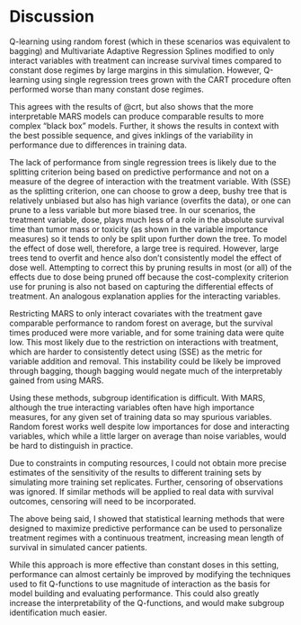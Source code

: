 # Discussion

<!-- point out that these types of trials are fundamentally exploratory -->
<!-- you can look for subgroups while also investigating main effect differences between groups -->

<!-- Main results -->
Q-learning using random forest (which in these scenarios was equivalent to bagging) and Multivariate Adaptive Regression Splines modified to only interact variables with treatment can increase survival times compared to constant dose regimes by large margins in this simulation. However, Q-learning using single regression trees grown with the CART procedure often performed worse than many constant dose regimes.

<!-- Relation to other literature/previous research -->
This agrees with the results of @crt, but also shows that the more interpretable MARS models can produce comparable results to more complex "black box" models. Further, it shows the results in context with the best possible sequence, and gives inklings of the variability in performance due to differences in training data.

<!-- biological rationale/possible explanation/mechanisms -->
The lack of performance from single regression trees is likely due to the splitting criterion being based on predictive performance and not on a measure of the degree of interaction with the treatment variable. With \(SSE\) as the splitting criterion, one can choose to grow a deep, bushy tree that is relatively unbiased but also has high variance (overfits the data), or one can prune to a less variable but more biased tree. In our scenarios, the treatment variable, dose, plays much less of a role in the absolute survival time than tumor mass or toxicity (as shown in the variable importance measures) so it tends to only be split upon further down the tree. To model the effect of dose well, therefore, a large tree is required. However, large trees tend to overfit and hence also don't consistently model the effect of dose well. Attempting to correct this by pruning results in most (or all) of the effects due to dose being pruned off because the cost-complexity criterion use for pruning is also not based on capturing the differential effects of treatment. An analogous explanation applies for the interacting variables.

<!-- strengths and limitations: address limitations but then try to minimize impact -->
Restricting MARS to only interact covariates with the treatment gave comparable performance to random forest on average, but the survival times produced were more variable, and for some training data were quite low. This most likely due to the restriction on interactions with treatment, which are harder to consistently detect using \(SSE\) as the metric for variable addition and removal. This instability could be likely be improved through bagging, though bagging would negate much of the interpretably gained from using MARS.

Using these methods, subgroup identification is difficult. With MARS, although the true interacting variables often have high importance measures, for any given set of training data so may spurious variables. Random forest works well despite low importances for dose and interacting variables, which while a little larger on average than noise variables, would be hard to distinguish in practice.

Due to constraints in computing resources, I could not obtain more precise estimates of the sensitivity of the results to different training sets by simulating more training set replicates. Further, censoring of observations was ignored. If similar methods will be applied to real data with survival outcomes, censoring will need to be incorporated.

<!--  Implications/take home message -->
The above being said, I showed that statistical learning methods that were designed to maximize predictive performance can be used to personalize treatment regimes with a continuous treatment, increasing mean length of survival in simulated cancer patients.

<!-- Directions for future research -->
While this approach is more effective than constant doses in this setting, performance can almost certainly be improved by modifying the techniques used to fit Q-functions to use magnitude of interaction as the basis for model building and evaluating performance. This could also greatly increase the interpretability of the Q-functions, and would make subgroup identification much easier.
